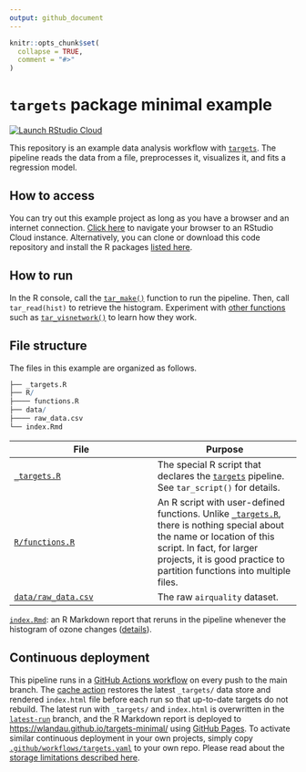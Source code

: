 ```yaml
---
output: github_document
---
```


```r
knitr::opts_chunk$set(
  collapse = TRUE,
  comment = "#>"
)
```

# `targets` package minimal example

[![Launch RStudio Cloud](https://img.shields.io/badge/RStudio-Cloud-blue)](https://rstudio.cloud/project/1430691)

This repository is an example data analysis workflow with [`targets`](https://github.com/wlandau/targets). The pipeline reads the data from a file, preprocesses it, visualizes it, and fits a regression model. 

## How to access

You can try out this example project as long as you have a browser and an internet connection. [Click here](https://rstudio.cloud/project/1430691) to navigate your browser to an RStudio Cloud instance. Alternatively, you can clone or download this code repository and install the R packages [listed here](https://github.com/wlandau/targets-minimal/blob/03835c2aa4679dcf3f28c623a06d7505b18bee17/DESCRIPTION#L25-L30).

## How to run

In the R console, call the [`tar_make()`](https://wlandau.github.io/targets/reference/tar_make.html) function to run the pipeline. Then, call `tar_read(hist)` to retrieve the histogram. Experiment with [other functions](https://wlandau.github.io/targets/reference/index.html) such as [`tar_visnetwork()`](https://wlandau.github.io/targets/reference/tar_visnetwork.html) to learn how they work.

## File structure

The files in this example are organized as follows.

```r
├── _targets.R
├── R/
├──── functions.R
├── data/
├──── raw_data.csv
└── index.Rmd
```

File | Purpose
---|---
[`_targets.R`](https://github.com/wlandau/targets-minimal/blob/main/_targets.R) | The special R script that declares the [`targets`](https://github.com/wlandau/targets) pipeline. See `tar_script()` for details.
[`R/functions.R`](https://github.com/wlandau/targets-minimal/blob/main/R/functions.R) | An R script with user-defined functions. Unlike [`_targets.R`](https://github.com/wlandau/targets-minimal/blob/main/_targets.R), there is nothing special about the name or location of this script. In fact, for larger projects, it is good practice to partition functions into multiple files.
[`data/raw_data.csv`](https://github.com/wlandau/targets-minimal/blob/main/data/raw_data.csv) | The raw `airquality` dataset.
[`index.Rmd`](https://github.com/wlandau/targets-minimal/blob/main/index.Rmd): an R Markdown report that reruns in the pipeline whenever the histogram of ozone changes ([details](https://books.ropensci.org/targets/files.html#literate-programming)).

## Continuous deployment

This pipeline runs in a [GitHub Actions workflow](https://github.com/wlandau/targets-minimal/actions) on every push to the main branch. The [cache action](https://github.com/actions/cache) restores the latest `_targets/` data store and rendered `index.html` file before each run so that up-to-date targets do not rebuild. The latest run with `_targets/` and `index.html` is overwritten in the [`latest-run`](https://github.com/wlandau/targets-minimal/tree/latest-run) branch, and the R Markdown report is deployed to <https://wlandau.github.io/targets-minimal/> using [GitHub Pages](https://pages.github.com/). To activate similar continuous deployment in your own projects, simply copy [`.github/workflows/targets.yaml`](https://github.com/wlandau/targets-minimal/blob/main/.github/workflows/targets.yaml) to your own repo. Please read about the [storage limitations described here](https://docs.github.com/en/actions/guides/caching-dependencies-to-speed-up-workflows#usage-limits-and-eviction-policy).
